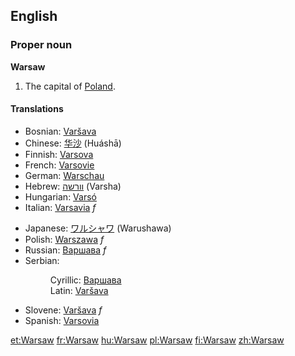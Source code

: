 ==English==
{{wikipedia}}
===Proper noun===
'''Warsaw'''

#The capital of [[Poland]].

====Translations====
{{top}}
*Bosnian: [[Varšava#Bosnian|Varšava]] {{m}}
*Chinese: [[华沙]] (Huáshā)
*Finnish: [[Varsova]]
*French: [[Varsovie]]
*German: [[Warschau]]
*Hebrew: [[וורשה]] (Varsha)
*Hungarian: [[Varsó]]
*Italian: [[Varsavia]] ''f''
{{mid}}
*Japanese: [[ワルシャワ]] (Warushawa)
*Polish: [[Warszawa]] ''f''
*Russian: [[Варшава]] ''f''
*Serbian:
*:Cyrillic: [[Варшава#Serbian|Варшава]] {{m}}
*:Latin: [[Varšava#Serbian|Varšava]] {{m}}
*Slovene: [[Varšava]] ''f''
*Spanish: [[Varsovia]]
{{bottom}}
[[et:Warsaw]]
[[fr:Warsaw]]
[[hu:Warsaw]]
[[pl:Warsaw]]
[[fi:Warsaw]]
[[zh:Warsaw]]